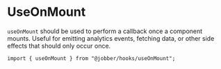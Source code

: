 
<Meta title="Hooks/useOnMount" />

# UseOnMount

`useOnMount` should be used to perform a callback once a component mounts.
Useful for emitting analytics events, fetching data, or other side effects that
should only occur once.

```tsx
import { useOnMount } from "@jobber/hooks/useOnMount";
```

<Canvas>
  <UseOnMount />
</Canvas>
